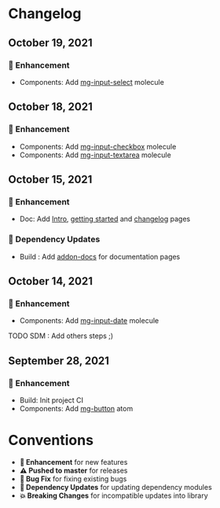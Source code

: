 
<Meta title="Changelog" />

# Changelog

## October 19, 2021

### 🚀 Enhancement

- Components: Add [mg-input-select](?path=/story/molecules-mg-input-select--mg-input-select) molecule

## October 18, 2021

### 🚀 Enhancement

- Components: Add [mg-input-checkbox](?path=/story/molecules-mg-input-checkbox--mg-input-checkbox) molecule
- Components: Add [mg-input-textarea](?path=/story/molecules-mg-input-textarea--mg-input-textarea) molecule

## October 15, 2021

### 🚀 Enhancement

- Doc: Add [Intro](?path=/story/intro--page), [getting started](?path=/story/get-started--page) and [changelog](?path=/story/changelog--page) pages

### 🔩 Dependency Updates

- Build : Add [addon-docs](https://github.com/storybookjs/storybook/tree/next/addons/docs) for documentation pages

## October 14, 2021

### 🚀 Enhancement

- Components: Add [mg-input-date](?path=/story/molecules-mg-input-date--mg-input-date) molecule

TODO SDM : Add others steps ;)

## September 28, 2021

### 🚀 Enhancement

- Build: Init project CI
- Components: Add [mg-button](?path=/story/atoms-mg-button--mg-button) atom

# Conventions

- **🚀 Enhancement** for new features
- **⚠️  Pushed to master** for releases
- **🐛 Bug Fix** for fixing existing bugs
- **🔩 Dependency Updates** for updating dependency modules
- **💥 Breaking Changes** for incompatible updates into library

